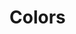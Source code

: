 

<Meta title="Colors"/>



# Colors

<ColorPalette>
  <ColorItem
    title="Primary color"
    subtitle=""
    colors={{
      "Primary": 'var(--primary-color)',
    }}
  />
</ColorPalette>
